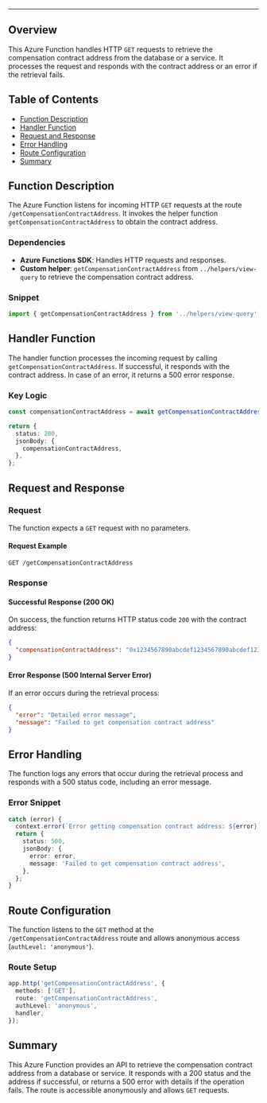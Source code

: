 
<HeaderTitle
  title="Azure Function:Get Compensation Contract Address"
  source="https://github.com/your-repo-path-to-timerTrigger"
/>

---

## Overview

This Azure Function handles HTTP `GET` requests to retrieve the compensation contract address from the database or a service. It processes the request and responds with the contract address or an error if the retrieval fails.

## Table of Contents

- [Function Description](#function-description)
- [Handler Function](#handler-function)
- [Request and Response](#request-and-response)
- [Error Handling](#error-handling)
- [Route Configuration](#route-configuration)
- [Summary](#summary)

## Function Description

The Azure Function listens for incoming HTTP `GET` requests at the route `/getCompensationContractAddress`. It invokes the helper function `getCompensationContractAddress` to obtain the contract address.

### Dependencies

- **Azure Functions SDK**: Handles HTTP requests and responses.
- **Custom helper**: `getCompensationContractAddress` from `../helpers/view-query` to retrieve the compensation contract address.

### Snippet

```typescript
import { getCompensationContractAddress } from '../helpers/view-query';
```

## Handler Function

The handler function processes the incoming request by calling `getCompensationContractAddress`. If successful, it responds with the contract address. In case of an error, it returns a 500 error response.

### Key Logic

```typescript
const compensationContractAddress = await getCompensationContractAddress();

return {
  status: 200,
  jsonBody: {
    compensationContractAddress,
  },
};
```

## Request and Response

### Request

The function expects a `GET` request with no parameters.

#### Request Example

```
GET /getCompensationContractAddress
```

### Response

#### Successful Response (200 OK)

On success, the function returns HTTP status code `200` with the contract address:

```json
{
  "compensationContractAddress": "0x1234567890abcdef1234567890abcdef12345678"
}
```

#### Error Response (500 Internal Server Error)

If an error occurs during the retrieval process:

```json
{
  "error": "Detailed error message",
  "message": "Failed to get compensation contract address"
}
```

## Error Handling

The function logs any errors that occur during the retrieval process and responds with a 500 status code, including an error message.

### Error Snippet

```typescript
catch (error) {
  context.error(`Error getting compensation contract address: ${error}`);
  return {
    status: 500,
    jsonBody: {
      error: error,
      message: 'Failed to get compensation contract address',
    },
  };
}
```

## Route Configuration

The function listens to the `GET` method at the `/getCompensationContractAddress` route and allows anonymous access (`authLevel: 'anonymous'`).

### Route Setup

```typescript
app.http('getCompensationContractAddress', {
  methods: ['GET'],
  route: 'getCompensationContractAddress',
  authLevel: 'anonymous',
  handler,
});
```

## Summary

This Azure Function provides an API to retrieve the compensation contract address from a database or service. It responds with a 200 status and the address if successful, or returns a 500 error with details if the operation fails. The route is accessible anonymously and allows `GET` requests.
